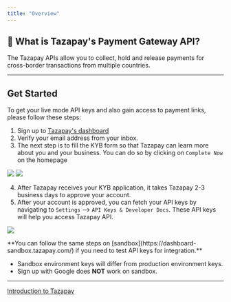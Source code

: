 ```yaml
---
title: "Overview"
---
```


## 📝 What is Tazapay's Payment Gateway API?

The Tazapay APIs allow you to collect, hold and release payments for cross-border transactions from multiple countries.

***

## Get Started

To get your live mode API keys and also gain access to payment links, please follow these steps:

1. Sign up to [Tazapay's dashboard](https://dashboard.tazapay.com/)
2. Verify your email address from your inbox.
3. The next step is to fill the KYB form so that Tazapay can learn more about you and your business. You can do so by clicking on `Complete Now` on the homepage

![](/images/docs/81fb1db-Screenshot_2023-08-14_at_2.23.44_PM.png) ![](/images/docs/7e80f90-Screenshot_2023-08-14_at_4.47.35_PM.png)

4. After Tazapay receives your KYB application, it takes Tazapay 2-3 business days to approve your account.
5. After your account is approved, you can fetch your API keys by navigating to `Settings` --> `API Keys & Developer Docs`. These API keys will help you access Tazapay API.

![](/images/docs/0d063cb-image.png)

<Info>
  **You can follow the same steps on [sandbox](https://dashboard-sandbox.tazapay.com/) if you need to test API keys for integration.**

  * Sandbox environment keys will differ from production environment keys.
  * Sign up with Google does **NOT** work on sandbox.
</Info>

***

[Introduction to Tazapay](/docs/introduction-to-tazapay)
